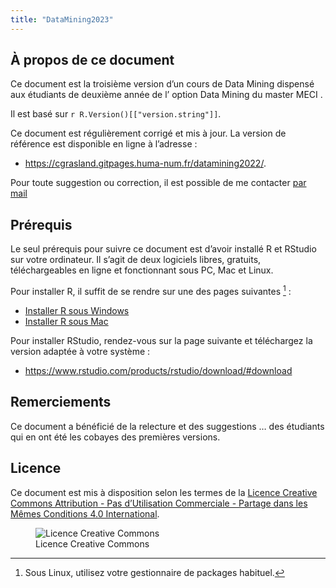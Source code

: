 ```yaml
---
title: "DataMining2023"
---
```


## À propos de ce document {-}

Ce document est la troisième version d'un cours de Data Mining dispensé aux étudiants de deuxième année de l' option Data Mining du master MECI .

Il est basé sur `r R.Version()[["version.string"]]`.

Ce document est régulièrement corrigé et mis à jour. La version de référence est disponible en ligne à l'adresse :

- [https://cgrasland.gitpages.huma-num.fr/datamining2022/](https://cgrasland.gitpages.huma-num.fr/datamining2022/).

Pour toute suggestion ou correction, il est possible de me contacter [par mail](mailto:claude.grasland@parisgeo.cnrs.fr)




## Prérequis {-}

Le seul prérequis pour suivre ce document est d'avoir installé R et RStudio sur votre ordinateur. Il s'agit de deux logiciels libres, gratuits, téléchargeables en ligne et fonctionnant sous PC, Mac et Linux.

Pour installer R, il suffit de se rendre sur une des pages suivantes ^[Sous Linux, utilisez votre gestionnaire de packages habituel.] :

- [Installer R sous Windows](https://cloud.r-project.org/bin/windows/base/)
- [Installer R sous Mac](https://cloud.r-project.org/bin/macosx/)

Pour installer RStudio, rendez-vous sur la page suivante et téléchargez la version adaptée à votre système :

- [https://www.rstudio.com/products/rstudio/download/#download](https://www.rstudio.com/products/rstudio/download/#download)

## Remerciements {-}

Ce document a bénéficié de la relecture et des suggestions ... des étudiants qui en ont été les cobayes des premières versions.


## Licence {-}

Ce document est mis à disposition selon les termes de la [Licence Creative Commons Attribution - Pas d’Utilisation Commerciale - Partage dans les Mêmes Conditions 4.0 International](http://creativecommons.org/licenses/by-nc-sa/4.0/).

![Licence Creative Commons](icons/license_cc.png)